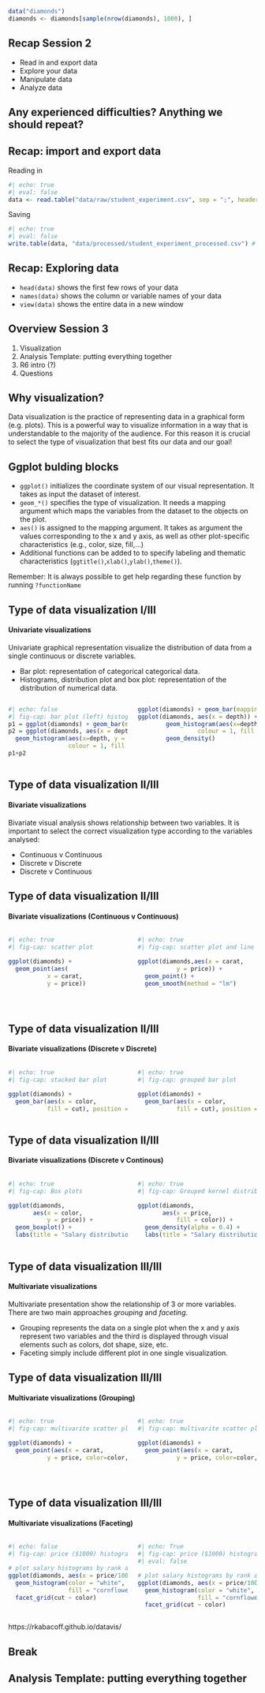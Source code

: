 

```r
data("diamonds")
diamonds <- diamonds[sample(nrow(diamonds), 1000), ]
```

## Recap Session 2

-   Read in and export data
-   Explore your data
-   Manipulate data
-   Analyze data

## Any experienced difficulties? Anything we should repeat?

## Recap: import and export data


Reading in

```r
#| echo: true
#| eval: false
data <- read.table("data/raw/student_experiment.csv", sep = ";", header = T) # you need to adapt this to your working directory file path
```

Saving

```r
#| echo: true
#| eval: false
write.table(data, "data/processed/student_experiment_processed.csv") # writes the final dataframe as a .csv file into your specified directory
```


## Recap: Exploring data

-   `head(data)` shows the first few rows of your data
-   `names(data)` shows the column or variable names of your data
-   `view(data)` shows the entire data in a new window

## Overview Session 3

1.  Visualization
2.  Analysis Template: putting everything together
3.  R6 intro (?)
4.  Questions

## Why visualization?

Data visualization is the practice of representing data in a graphical form (e.g. plots). This is a powerful way to visualize information in a way that is understandable to the majority of the audience. For this reason it is crucial to select the type of visualization that best fits our data and our goal!

## Ggplot bulding blocks {.smaller}

-   `ggplot()` initializes the coordinate system of our visual representation. It takes as input the dataset of interest.
-   `geom_*()` specifies the type of visualization. It needs a mapping argument which maps the variables from the dataset to the objects on the plot.
-   `aes()` is assigned to the mapping argument. It takes as argument the values corresponding to the x and y axis, as well as other plot-specific characteristics (e.g., color, size, fill,...)
-   Additional functions can be added to to specify labeling and thematic characteristics (`ggtitle()`,`xlab()`,`ylab()`,`theme()`).

Remember: It is always possible to get help regarding these function by running `?functionName`

## Type of data visualization I/III {.smaller}

#### Univariate visualizations

Univariate graphical representation visualize the distribution of data from a single continuous or discrete variables.

-   Bar plot: representation of categorical categorical data.
-   Histograms, distribution plot and box plot: representation of the distribution of numerical data.

::: columns
::: {.column width="50%"}
```r
#| echo: false
#| fig-cap: bar plot (left) histogram with kernel distribution (right)
p1 = ggplot(diamonds) + geom_bar(mapping=aes(x=cut))
p2 = ggplot(diamonds, aes(x = depth)) + 
  geom_histogram(aes(x=depth, y = ..density..),
                 colour = 1, fill = "white") + geom_density()
p1+p2
```
:::

::: {.column width="50%"}
```r
ggplot(diamonds) + geom_bar(mapping=aes(x=cut))
ggplot(diamonds, aes(x = depth)) + 
        geom_histogram(aes(x=depth, y = ..density..),
                 colour = 1, fill = "white") +
        geom_density()

```
:::
:::

## Type of data visualization II/III {.smaller}

#### Bivariate visualizations

Bivariate visual analysis shows relationship between two variables. It is important to select the correct visualization type according to the variables analysed:

-   Continuous v Continuous
-   Discrete v Discrete
-   Discrete v Continuous

## Type of data visualization II/III

#### Bivariate visualizations (Continuous v Continuous)

::: columns
::: {.column width="50%"}
```r
#| echo: true
#| fig-cap: scatter plot

ggplot(diamonds) +
  geom_point(aes(
           x = carat, 
           y = price))




```
:::

::: {.column width="50%"}
```r
#| echo: true
#| fig-cap: scatter plot and line of best fit

ggplot(diamonds,aes(x = carat, 
           y = price)) +
  geom_point() +
  geom_smooth(method = "lm") 
```
:::
:::

## Type of data visualization II/III

#### Bivariate visualizations (Discrete v Discrete)

::: columns
::: {.column width="50%"}
```r
#| echo: true
#| fig-cap: stacked bar plot 

ggplot(diamonds) + 
  geom_bar(aes(x = color, 
           fill = cut), position = "stack")
```
:::

::: {.column width="50%"}
```r
#| echo: true
#| fig-cap: grouped bar plot

ggplot(diamonds) + 
  geom_bar(aes(x = color, 
           fill = cut), position = "dodge")
```
:::
:::

## Type of data visualization II/III

#### Bivariate visualizations (Discrete v Continous)

::: columns
::: {.column width="50%"}
```r
#| echo: true
#| fig-cap: Box plots

ggplot(diamonds, 
       aes(x = color, 
           y = price)) +
  geom_boxplot() +
  labs(title = "Salary distribution by rank")
```
:::

::: {.column width="50%"}
```r
#| echo: true
#| fig-cap: Grouped kernel distribution plots 

ggplot(diamonds, 
       aes(x = price, 
           fill = color)) +
  geom_density(alpha = 0.4) +
  labs(title = "Salary distribution by rank")
```
:::
:::

## Type of data visualization III/III {.smaller}

#### Multivariate visualizations 

Multivariate presentation show the relationship of 3 or more variables. There are two main approaches *grouping* and *faceting*.

-   Grouping represents the data on a single plot when the x and y axis represent two variables and the third is displayed through visual elements such as colors, dot shape, size, etc.
-   Faceting simply include different plot in one single visualization.

## Type of data visualization III/III

#### Multivariate visualizations (Grouping)

::: columns
::: {.column width="50%"}
```r
#| echo: true
#| fig-cap: multivarite scatter plot 

ggplot(diamonds) +
  geom_point(aes(x = carat, 
           y = price, color=color, shape=cut))




```
:::

::: {.column width="50%"}
```r
#| echo: true
#| fig-cap: multivarite scatter plot 

ggplot(diamonds) +
  geom_point(aes(x = carat, 
           y = price, color=color, size=depth))
```
:::
:::

## Type of data visualization III/III

#### Multivariate visualizations (Faceting)

::: columns
::: {.column width="50%"}
```r
#| echo: false
#| fig-cap: price ($1000) histogram by color and cut

# plot salary histograms by rank and sex
ggplot(diamonds, aes(x = price/1000)) +
  geom_histogram(color = "white",
                 fill = "cornflowerblue") +
  facet_grid(cut ~ color)

```
:::

::: {.column width="50%"}
```r
#| echo: True
#| fig-cap: price ($1000) histogram by color and cut
#| eval: false

# plot salary histograms by rank and sex
ggplot(diamonds, aes(x = price/1000)) +
  geom_histogram(color = "white",
                 fill = "cornflowerblue") +
  facet_grid(cut ~ color)

```
:::
:::

https://rkabacoff.github.io/datavis/


## Break

## Analysis Template: putting everything together
